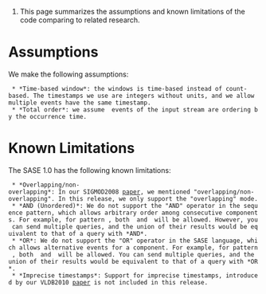 #This page summarizes the assumptions and known limitations of the code comparing to related research.

= Assumptions =
We make the following assumptions:
  * *Time-based window*: the windows is time-based instead of count-based. The timestamps we use are integers without units, and we allow multiple events have the same timestamp.
  * *Total order*: we assume  events of the input stream are ordering by the occurrence time.
 
=Known Limitations =
The SASE 1.0 has the following known limitations:
  * *Overlapping/non-overlapping*: In our SIGMOD2008 [http://sase-umass.googlecode.com/files/sase-sigmod08.pdf paper], we mentioned "overlapping/non-overlapping". In this release, we only support the "overlapping" mode.
  * *AND (Unordered)*: We do not support the "AND" operator in the sequence pattern, which allows arbitrary order among consecutive components. For example, for pattern {{{SEQ(A, (B AND C), D)}}}, both {{{SEQ(A, B, C, D)}}} and {{{SEQ(A, C, B, D)}}} will be allowed. However, you can send multiple queries, and the union of their results would be equivalent to that of a query with *AND*.
  * *OR*: We do not support the "OR" operator in the SASE language, which allows alternative events for a component. For example, for pattern {{{SEQ (A, (B OR C), D)}}}, both {{{SEQ(A, B, D)}}} and {{{SEQ(A, C, D)}}} will be allowed. You can send multiple queries, and the union of their results would be equivalent to that of a query with *OR*.
  * *Imprecise timestamps*: Support for imprecise timestamps, introduced by our VLDB2010 [http://sase-umass.googlecode.com/files/sase-vldb10.pdf  paper] is not included in this release.